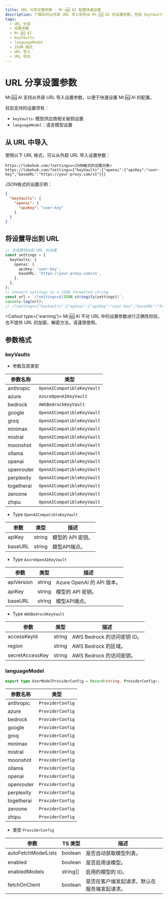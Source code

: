 ```yaml
---
title: URL 分享设置参数 - Mr.🆖 AI 配置快速设置
description: 了解如何从外部 URL 导入和导出 Mr.🆖 AI 的设置参数，包括 keyVaults 和 languageModel，以及参数格式和类型。
tags:
  - URL 分享
  - 设置参数
  - Mr.🆖 AI
  - keyVaults
  - languageModel
  - JSON 格式
  - URL 导入
  - URL 导出
---
```


# URL 分享设置参数

Mr.🆖 AI 支持从外部 URL 导入设置参数，以便于快速设置 Mr.🆖 AI 的配置。

目前支持的设置项有：

- `keyVaults`: 模型供应商相关秘钥设置
- `languageModel`：语言模型设置

## 从 URL 中导入

使用以下 URL 格式，可以从外部 URL 导入设置参数：

```plaintext
https://lobehub.com/?settings=<JSON格式的设置对象>
https://lobehub.com/?settings={"keyVaults":{"openai":{"apiKey":"user-key","baseURL":"https://your-proxy.com/v1"}}}
```

JSON格式的设置示例：

```json
{
  "keyVaults": {
    "openai": {
      "apiKey": "user-key"
    }
  }
}
```

## 将设置导出到 URL

```ts
// 生成要导出到 URL 的设置
const settings = {
  keyVaults: {
    openai: {
      apiKey: 'user-key',
      baseURL: 'https://your-proxy.com/v1',
    },
  },
};
// Convert settings to a JSON formatted string
const url = `/?settings=${JSON.stringify(settings)}`;
console.log(url);
// /?settings={"keyVaults":{"openai":{"apiKey":"user-key","baseURL":"https://your-proxy.com/v1"}}}
```

<Callout type={'warning'}>
  Mr.🆖 AI 不对 URL 中的设置参数进行正确性校验，也不提供 URL 的加密、解密方法，请谨慎使用。
</Callout>

## 参数格式

### keyVaults

- 参数及其类型

| 参数名称   | 类型                       |
| ---------- | -------------------------- |
| anthropic  | `OpenAICompatibleKeyVault` |
| azure      | `AzureOpenAIKeyVault`      |
| bedrock    | `AWSBedrockKeyVault`       |
| google     | `OpenAICompatibleKeyVault` |
| groq       | `OpenAICompatibleKeyVault` |
| minimax    | `OpenAICompatibleKeyVault` |
| mistral    | `OpenAICompatibleKeyVault` |
| moonshot   | `OpenAICompatibleKeyVault` |
| ollama     | `OpenAICompatibleKeyVault` |
| openai     | `OpenAICompatibleKeyVault` |
| openrouter | `OpenAICompatibleKeyVault` |
| perplexity | `OpenAICompatibleKeyVault` |
| togetherai | `OpenAICompatibleKeyVault` |
| zeroone    | `OpenAICompatibleKeyVault` |
| zhipu      | `OpenAICompatibleKeyVault` |

- Type `OpenAICompatibleKeyVault`

| 参数    | 类型   | 描述              |
| ------- | ------ | ----------------- |
| apiKey  | string | 模型的 API 密钥。 |
| baseURL | string | 模型API端点。     |

- Type `AzureOpenAIKeyVault`

| 参数       | 类型   | 描述                       |
| ---------- | ------ | -------------------------- |
| apiVersion | string | Azure OpenAI 的 API 版本。 |
| apiKey     | string | 模型的 API 密钥。          |
| baseURL    | string | 模型API端点。              |

- Type `AWSBedrockKeyVault`

| 参数            | 类型   | 描述                        |
| --------------- | ------ | --------------------------- |
| accessKeyId     | string | AWS Bedrock 的访问密钥 ID。 |
| region          | string | AWS Bedrock 的区域。        |
| secretAccessKey | string | AWS Bedrock 的访问密钥。    |

### languageModel

```ts
export type UserModelProviderConfig = Record<string, ProviderConfig>;
```

| 参数名称   | 类型             |
| ---------- | ---------------- |
| anthropic  | `ProviderConfig` |
| azure      | `ProviderConfig` |
| bedrock    | `ProviderConfig` |
| google     | `ProviderConfig` |
| groq       | `ProviderConfig` |
| minimax    | `ProviderConfig` |
| mistral    | `ProviderConfig` |
| moonshot   | `ProviderConfig` |
| ollama     | `ProviderConfig` |
| openai     | `ProviderConfig` |
| openrouter | `ProviderConfig` |
| perplexity | `ProviderConfig` |
| togetherai | `ProviderConfig` |
| zeroone    | `ProviderConfig` |
| zhipu      | `ProviderConfig` |

- 类型 `ProviderConfig`

| 参数                | TS 类型  | 描述                                         |
| ------------------- | -------- | -------------------------------------------- |
| autoFetchModelLists | boolean  | 是否自动获取模型列表。                       |
| enabled             | boolean  | 是否启用该模型。                             |
| enabledModels       | string[] | 启用的模型的 ID。                            |
| fetchOnClient       | boolean  | 是否在客户端发起请求，默认在服务端发起请求。 |

